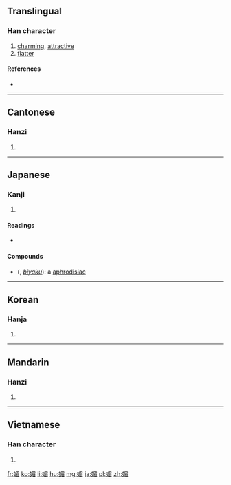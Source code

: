 ==Translingual==

===Han character===
{{Han char|rn=38|rad=女|as=09|sn=12|four=4746<sub>7</sub>|canj=女日竹山 (VAHU)|ids=⿰[[女]][[眉]]}}

# [[charming]], [[attractive]]
# [[flatter]]

====References====
* {{Han ref|kx=0267.070|dkj=06513|dj=0534.110|hdz=21069.150|uh=5A9A|ud=23194|bh=B441|bd=46145}}

----

==Cantonese==

===Hanzi===
{{yue-hanzi|jyut=[[mei4]], [[mei6]]|y=mei4, mei6}}

# {{defn|lang=yue|sort=女09}}

----

==Japanese==

===Kanji===
{{ja-kanji|grade=uc|rs=女09}}

# {{defn|lang=ja|sort=女09}}

====Readings====
* {{ja-readings|goon=[[み]] (mi)|kanon=[[び]] (bi)|kun=[[こぶ|こ-ぶ]] (ko-bu), [[こび]] (kobi), [[こびる|こ-びる]] (ko-biru), [[こばむ|こ-ばむ]] (ko-bamu)}}

====Compounds====
* {{l|ja|媚薬}} ({{l|ja|びやく}}, ''[[biyaku]]''): a [[aphrodisiac]]

----

==Korean==

===Hanja===
{{ko-hanja|hangeul=미|rv=mi|mr=mi}}

# {{defn|lang=ko|sort=女09}}

----

==Mandarin==

===Hanzi===
{{cmn-hanzi|pin=[[mèi]] ([[mei4]])|wg=mei<sup>4</sup>}}

# {{defn|lang=cmn|sort=女09}}

----

==Vietnamese==

===Han character===
{{vi-hantu|[[mị]]|rs=女09}}

# {{defn|lang=vi|sort=女09}}

[[fr:媚]]
[[ko:媚]]
[[li:媚]]
[[hu:媚]]
[[mg:媚]]
[[ja:媚]]
[[pl:媚]]
[[zh:媚]]
